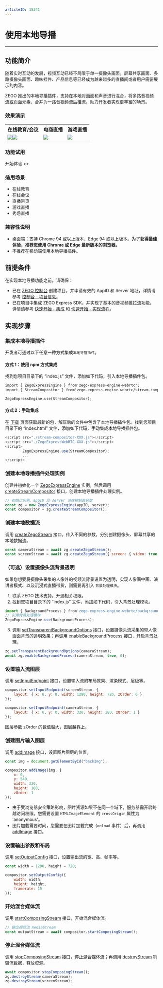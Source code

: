 ```yaml
---
articleID: 18341
---
```

# 使用本地导播

- - -

## 功能简介


随着实时互动的发展，视频互动已经不局限于单一摄像头画面。屏幕共享画面、多路摄像头画面、趣味挂件、产品信息等已经成为越来越多的直播间或者用户需要展示的内容。

ZEGO 推出的本地导播插件，支持在本地对画面和声音进行混合，将多路音视频流或页面元素、合并为一路音视频流后推流，助力开发者实现更丰富的场景。

### 效果演示

<table>

<tbody><tr>
<th>在线教育/会议</th>
<th>电商直播</th>
<th>游戏直播</th>
</tr>
<tr>
<td><Frame width="512" height="auto" caption=""><img src="https://media-resource.spreading.io/docuo/workspace740/af061ebc6eaf0f12ae9e7f72235bd04e/35da73d68d.png" /></Frame><Frame width="512" height="auto" caption=""><img src="https://media-resource.spreading.io/docuo/workspace740/af061ebc6eaf0f12ae9e7f72235bd04e/19258ba8aa.png" /></Frame></td>
<td><Frame width="512" height="auto" caption=""><img src="https://media-resource.spreading.io/docuo/workspace740/af061ebc6eaf0f12ae9e7f72235bd04e/953330e49e.png" /></Frame></td>
<td><Frame width="512" height="auto" caption=""><img src="https://media-resource.spreading.io/docuo/workspace740/af061ebc6eaf0f12ae9e7f72235bd04e/363fd4daa6.png" /></Frame></td>
</tr>
</tbody></table>

### 功能试用

<CardGroup cols={2}>
  <Card title="本地导播插件" href="https://zegoim.github.io/express-demo-web/src/Examples/Others/StreamCompositor/index.html">
  开始体验 >>
</Card>
</CardGroup>

### 适用场景

- 在线教育
- 在线会议
- 直播带货
- 游戏直播
- 秀场直播

### 兼容性说明

- 桌面端：支持 Chrome 94 或以上版本、Edge 94 或以上版本。**为了获得最佳体验，推荐您使用 Chrome 或 Edge 最新版本的浏览器。**
- 不推荐在移动端使用本地导播插件。


## 前提条件

在实现本地导播功能之前，请确保：

- 已在 [ZEGO 控制台](https://console.zego.im) 创建项目，并申请有效的 AppID 和 Server 地址，详情请参考 [控制台 - 项目信息](/console/project-info)。
- 已在项目中集成 ZEGO Express SDK，并实现了基本的音视频推拉流功能，详情请参考 [快速开始 - 集成](!ExpressVideoSDK-Integration/SDK_Integration) 和 [快速开始 - 实现流程](!ExpressVideoSDK-Integration/Solution_Implementation)。


## 实现步骤

### 集成本地导播插件

开发者可通过以下任意一种方式集成`本地导播插件`。

#### 方式 1：使用 npm 方式集成

找到您项目目录下的 “index.js” 文件，添加如下代码，引入本地导播插件包。

```html
import { ZegoExpressEngine } from'zego-express-engine-webrtc';
import { StreamCompositor } from'zego-express-engine-webrtc/stream-compositor';

ZegoExpressEngine.use(StreamCompositor);
```

#### 方式 2：手动集成

在 [下载](!DownloadSDK/DownloadSDK) 页面获取最新的包，解压后的文件中包含了本地导播插件包。找到您项目目录下的 “index.html” 文件，添加如下代码，手动集成本地导播插件包。

```javascript
<script src="./stream-compositor-XXX.js"></script>
<script src="./ZegoExpressWebRTC-XXX.js"></script>
<script>
        ZegoExpressEngine.use(StreamCompositor);
        ...
</script>
```

### 创建本地导播插件处理实例

创建并初始化一个 [ZegoExpressEngine](@-ZegoExpressEngine) 实例，然后调用 [createStreamCompositor](@createStreamCompositor) 接口，创建本地导播插件处理实例。

```javascript
// 初始化实例，appID 及 server 请在控制台获取
const zg = new ZegoExpressEngine(appID, server);
const compositor = zg.createStreamCompositor();
```

### 创建本地数据流

调用 [createZegoStream](@createZegoStream) 接口，传入不同的参数，分别创建摄像头、屏幕共享的本地数据流。

```javascript
const cameraStream = await zg.createZegoStream();
const screenStream = await zg.createZegoStream({ screen: { video: true } });
```

### （可选）设置摄像头流背景透明

如果您想要将摄像头采集的人像外的视频流背景设置为透明，实现人像画中画、演讲者模式、以及沉浸式直播带货，则需要再引入 `背景处理模块`。

1. 联系 ZEGO 技术支持，开通相关权限。
2. 找到您项目目录下的 “index.js” 文件，添加如下代码，引入背景处理模块。

```javascript
import { BackgroundProcess } from'zego-express-engine-webrtc/background-process';
// 引用背景处理模块
ZegoExpressEngine.use(BackgroundProcess);
```

3. 调用 [setTransparentBackgroundOptions](@setTransparentBackgroundOptions) 接口，设置摄像头流采集的带人像画面背景的透明效果；再调用 [enableBackgroundProcess](@enableBackgroundProcess) 接口，开启背景处理。

```javascript
zg.setTransparentBackgroundOptions(cameraStream);
await zg.enableBackgroundProcess(cameraStream, true, 0);
```

### 设置输入流图层

调用 [setInputEndpoint](@setInputEndpoint) 接口，设置输入流的布局效果、渲染模式、层级等。

```javascript
compositor.setInputEndpoint(screenStream, {
    layout: { x: 0, y: 0, width: 1280, height: 720, zOrder: 0 }
});

compositor.setInputEndpoint(cameraStream, {
    layout: { x: 0, y: 0, width: 320, height: 180, zOrder: 1 }
});
```

<Note title="说明">


图层参数 zOrder 的数值越大，图层越靠上。

</Note>




### 创建图片输入图层

调用 [addImage](@addImage) 接口，设置图片图层的位置。

```javascript
const img = document.getElementById("backImg");

compositor.addImage(img, {
    x: 0,
    y: 540,
    width: 320,
    height: 180,
    zOrder: 1
});
```

<Warning title="注意">


- 由于受浏览器安全策略影响，图片资源如果不在同一个域下，服务器需开启跨越访问权限。您需要设置 `HTMLImageElement` 的 `crossOrigin` 属性为 'anonymous'。
- 图片加载需要时间，您需要在图片加载完成（`onload` 事件）后，再调用 [addImage](@addImage) 接口。

</Warning>



### 设置输出参数和布局

调用 [setOutputConfig](@setOutputConfig) 接口，设置输出流的宽、高、帧率等。

```javascript
const width = 1280, height = 720;

compositor.setOutputConfig({
    width: width,
    height: height,
    framerate: 15
});
```

### 开始混合媒体流

调用 [startComposingStream](@startComposingStream) 接口，开始混合媒体流。

```javascript
// 输出视频流 mediaStream
const outputStream = await compositor.startComposingStream();
```

### 停止混合媒体流

调用 [stopComposingStream](@stopComposingStream) 接口，停止混合媒体流；再调用 [destroyStream](@destroyStream) 销毁流数据，释放资源。

```javascript
await compositor.stopComposingStream();
zg.destroyStream(cameraStream);
zg.destroyStream(screenStream);
```
